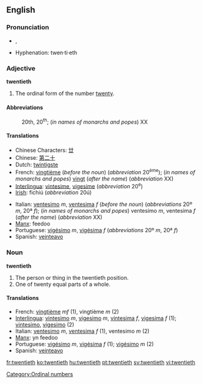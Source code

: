 ==English==

===Pronunciation===
*{{IPA|/ˈtwɛntiəθ/}}, {{SAMPA|/"twEnti@T/}}
*Hyphenation: twen·ti·eth

===Adjective===
'''twentieth'''
# The ordinal form of the number [[twenty]].

====Abbreviations====
:20th, 20<sup>th</sup>; (''in names of monarchs and popes'') XX

====Translations====
{{top}}
*Chinese Characters: [[廿]]
*Chinese: [[第二十]]
*Dutch: [[twintigste]]
*French: [[vingtième]] (''before the noun'') (''abbreviation'' 20<sup>ème</sup>); (''in names of monarchs and popes'') [[vingt]] (''after the name'') (''abbreviation'' XX)
*[[Interlingua]]: [[vintesime]], [[vigesime]] (''abbreviation'' 20<sup>e</sup>)
*[[Irish]]: fichiú (''abbreviation'' 20ú)
{{mid}}
*Italian: [[ventesimo]] ''m'', [[ventesima]] ''f'' (''before the noun'') (''abbreviations'' 20º ''m'', 20ª ''f''); (''in names of monarchs and popes'') ventesimo ''m'', ventesima ''f'' (''after the name'') (''abbreviation'' XX)
*[[Manx]]: feedoo
*Portuguese: [[vigésimo]] ''m'', [[vigésima]] ''f'' (''abbreviations'' 20º ''m'', 20ª ''f'')
*Spanish: [[veinteavo]]
{{bottom}}

===Noun===
'''twentieth'''
#The person or thing in the twentieth position.
#One of twenty equal parts of a whole.

====Translations====
{{top}}
*French: [[vingtième]] ''mf'' (1), vingtième ''m'' (2)
*[[Interlingua]]: [[vintesimo]] ''m'', [[vigesimo]] ''m'', [[vintesima]] ''f'', [[vigesima]] ''f'' (1); [[vintesimo]], [[vigesimo]] (2)
*Italian: [[ventesimo]] ''m'', [[ventesima]] ''f'' (1), ventesimo ''m'' (2)
*[[Manx]]: yn feedoo
*Portuguese: [[vigésimo]] ''m'', [[vigésima]] ''f'' (1); [[vigésimo]] ''m'' (2)
*Spanish: [[veinteavo]]
{{bottom}}

{{rfc}} <!-- especially the translations -->

[[Category:Ordinal numbers]]

[[fr:twentieth]]
[[ko:twentieth]]
[[hu:twentieth]]
[[pt:twentieth]]
[[sv:twentieth]]
[[vi:twentieth]]